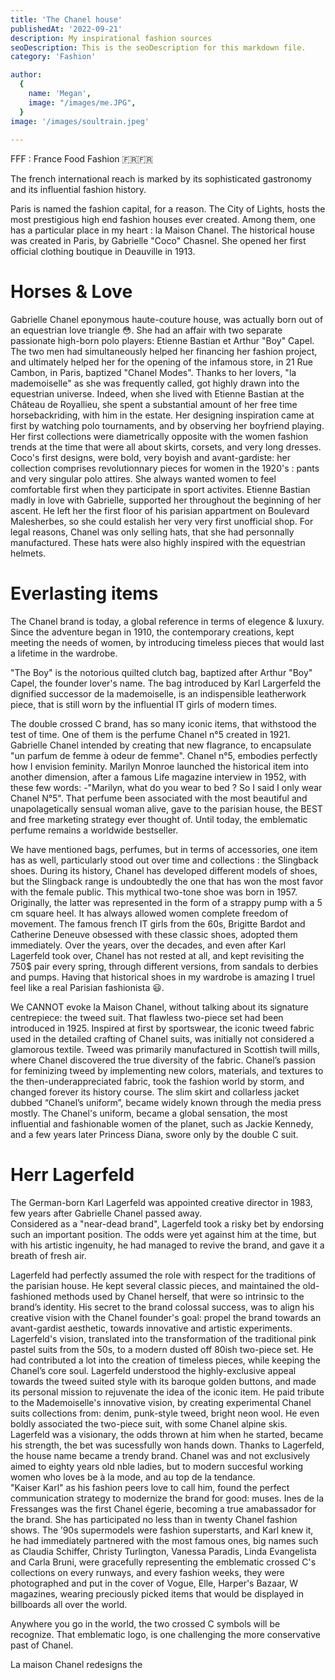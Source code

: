 ```yaml
---
title: 'The Chanel house'
publishedAt: '2022-09-21'
description: My inspirational fashion sources
seoDescription: This is the seoDescription for this markdown file.
category: 'Fashion'

author:
  {
    name: 'Megan',
    image: "/images/me.JPG",
  }
image: '/images/soultrain.jpeg'
  
---
```


FFF : France Food Fashion  🇫🇷🇫🇷

The french international reach is marked by its sophisticated gastronomy and its influential fashion history.

Paris is named the fashion capital, for a reason. The City of Lights, hosts the most prestigious high end fashion houses ever created. 
Among them, one has a particular place in my heart : la Maison Chanel. The historical house was created in Paris, by Gabrielle "Coco" Chasnel. 
She opened her first official clothing boutique in Deauville in 1913.

# Horses & Love

Gabrielle Chanel eponymous haute-couture house, was actually born out of an equestrian love triangle 😳. She had an affair with two separate passionate high-born polo players: Etienne Bastian et Arthur "Boy" Capel. 
The two men had simultaneously helped her financing her fashion project, and ultimately helped her for the opening of the infamous store, in 21 Rue Cambon, in Paris, baptized "Chanel Modes". 
Thanks to her lovers, "la mademoiselle" as she was frequently called, got highly drawn into the equestrian universe. Indeed, when she lived with Etienne Bastian at the Château de Royallieu, she spent a substantial amount of her free time horsebackriding, with him in the estate. 
Her designing inspiration came at first by watching polo tournaments, and by observing her boyfriend playing. Her first collections were diametrically opposite with the women fashion trends at the time that were all about skirts, corsets, and very long dresses. Coco's first designs, 
were bold, very boyish and avant-gardiste: her collection comprises revolutionnary pieces for women in the 1920's : pants and very singular polo attires. She always wanted women to feel comfortable first when they participate in sport activites. 
Etienne Bastian madly in love with Gabrielle, supported her throughout the beginning of her ascent. He left her the first floor of his parisian appartment on Boulevard Malesherbes, so she could estalish her very very first unofficial shop. 
For legal reasons, Chanel was only selling hats, that she had personnally manufactured. These hats were also highly inspired with the equestrian helmets.

# Everlasting items 

The Chanel brand is today, a global reference in terms of elegence & luxury. Since the adventure began in 1910, the contemporary creations, kept meeting the needs of women, 
by introducing timeless pieces that would last a lifetime in the wardrobe.


"The Boy" is the notorious quilted clutch bag, baptized after Arthur "Boy" Capel, the founder lover's name. The bag introduced by Karl Largerfeld the dignified successor de la mademoiselle, is an indispensible leatherwork piece, that is still 
worn by the influential IT girls of modern times.

The double crossed C brand, has so many iconic items, that withstood the test of time. One of them is the perfume Chanel n°5 created in 1921. Gabrielle Chanel intended by creating that new flagrance, to encapsulate "un parfum de femme à odeur de femme". 
Chanel n°5, embodies perfectly how I envision feminity. Marilyn Monroe launched the historical item into another dimension, after a famous Life magazine interview in 1952, with these few words: -"Marilyn, what do you wear to bed ? So I said I only wear Chanel N°5". 
That perfume been associated with the most beautiful and unapolagetically sensual woman alive, gave to the parisian house, the BEST and free marketing strategy ever thought of. Until today, the emblematic perfume remains a worldwide bestseller.

We have mentioned bags, perfumes, but in terms of accessories, one item has as well, particularly stood out over time and collections : the Slingback shoes.
During its history, Chanel has developed different models of shoes, but the Slingback range is undoubtedly the one that has won the most favor with the female public.
This mythical two-tone shoe was born in 1957. Originally, the latter was represented in the form of a strappy pump with a 5 cm square heel. It has always allowed women complete freedom of movement.
The famous french IT girls from the 60s, Brigitte Bardot and Catherine Deneuve obsessed with these classic shoes, adopted them immediately. Over the years, over the decades, and even after Karl Lagerfeld took over, 
Chanel has not rested at all, and kept revisiting the 750$ pair every spring, through different versions, from sandals to derbies and pumps. Having that historical shoes in my wardrobe
is amazing I truel feel like a real Parisian fashionista 😃.

We CANNOT evoke la Maison Chanel, without talking about its signature centrepiece: the tweed suit. That flawless two-piece set had been introduced in 1925.
Inspired at first by sportswear, the iconic tweed fabric used in the detailed crafting of Chanel suits, was initially not considered a glamorous textile. Tweed was primarily manufactured in Scottish twill mills, where Chanel discovered the true diversity of the fabric. 
Chanel’s passion for feminizing tweed by implementing new colors, materials, and textures to the then-underappreciated fabric, took the fashion world by storm, and changed forever its history course. 
The slim skirt and collarless jacket dubbed “Chanel’s uniform”, became widely known through the media press mostly. The Chanel's uniform, became a global sensation, the most influential and fashionable women of the planet, such as Jackie Kennedy, and a few years later Princess Diana, swore only
by the double C suit.

# Herr Lagerfeld 

The German-born Karl Lagerfeld was appointed creative director in 1983, few years after Gabrielle Chanel passed away.  
Considered as a "near-dead brand", Lagerfeld took a risky bet by endorsing such an important position. The odds were yet against him at the time, but with his artistic ingenuity, he had managed to revive the brand, and 
gave it a breath of fresh air.

Lagerfeld had perfectly assumed the role with respect for the traditions of the parisian house. He kept several classic pieces, and maintained the old-fashioned methods used by Chanel herself, that were so intrinsic to the brand’s identity.
His secret to the brand colossal success, was to align his creative vision with the Chanel founder's goal: propel the brand towards an avant-gardist aesthetic, towards innovative and artistic experiments. 
Lagerfeld's vision, translated into the transformation of the traditional pink pastel suits from the 50s, to a modern dusted off 80ish two-piece set.
He had contributed a lot into the creation of timeless pieces, while keeping the Chanel’s core soul. 
Lagerfeld understood the highly-exclusive appeal towards the tweed suited style with its baroque golden buttons, and made its personal mission to rejuvenate the idea of the iconic item. He paid tribute to the Mademoiselle's innovative vision, by creating experimental Chanel suits collections from: denim, punk-style tweed, bright neon wool. He even boldly associated the two-piece suit, with some Chanel alpine skis.
Lagerfeld was a visionary, the odds thrown at him when he started, became his strength, the bet was sucessfully won hands down. Thanks to Lagerfeld, the house name became a trendy brand. Chanel was and not exclusively aimed to eighty years old nble ladies, but to modern succesful working women who loves be à la mode, and au top de la tendance.  
"Kaiser Karl" as his fashion peers love to call him, found the perfect communication strategy to modernize the brand for good: muses. Ines de la Fressanges was the first Chanel égerie, becoming a true amabassador for the brand. She has participated no less than in twenty Chanel fashion shows. The ’90s supermodels were fashion superstarts, and Karl knew it, 
he had immediately partnered with the most famous ones, big names such as Claudia Schiffer, Christy Turlington, Vanessa Paradis, Linda Evangelista and Carla Bruni, were gracefully representing the emblematic crossed C's collections on every runways, and every fashion weeks, they were photographed and put in the cover of Vogue, Elle, Harper's Bazaar, W magazines, wearing preciously picked items that would be displayed in billboards all over the world. 



Anywhere you go in the world, the two crossed C symbols will be recognize. That emblematic logo, is one
 challenging the more conservative past of Chanel.


La maison Chanel redesigns the 